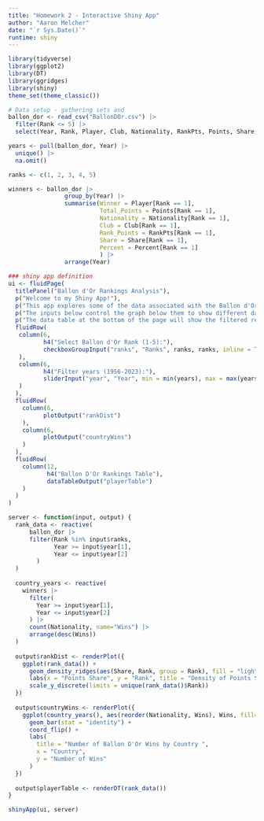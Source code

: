 ```yaml
---
title: "Homework 2 - Interactive Shiny App"
author: "Aaron Melcher"
date: "`r Sys.Date()`"
runtime: shiny
---
```

```r
library(tidyverse)
library(ggplot2)
library(DT)
library(ggridges)
library(shiny)
theme_set(theme_classic())

# Data setup - gathering sets and 
ballon_dor <- read_csv("BallonDOr.csv") |>
  filter(Rank <= 5) |>
  select(Year, Rank, Player, Club, Nationality, RankPts, Points, Share, Percent)

years <- pull(ballon_dor, Year) |>
  unique() |>
  na.omit()

ranks <- c(1, 2, 3, 4, 5)

winners <- ballon_dor |>
                group_by(Year) |>
                summarise(Winner = Player[Rank == 1],
                          Total_Points = Points[Rank == 1],
                          Nationality = Nationality[Rank == 1],
                          Club = Club[Rank == 1],
                          Rank_Points = RankPts[Rank == 1],
                          Share = Share[Rank == 1],
                          Percent = Percent[Rank == 1]
                          ) |>
                arrange(Year)

### shiny app definition
ui <- fluidPage(
  titlePanel("Ballon d'Or Rankings Analysis"),
  p("Welcome to my Shiny App!"),
  p("This app explores some of the data associated with the Ballon d'Or Award for the best men's soccer player in the world."),
  p("The inputs below control the graph below them to show different data from the overall votes and winners respectively."),
  p("The data table at the bottom of the page will show the filtered results with all associated data."),
  fluidRow(
   column(6,
          h4("Select Ballon d'Or Rank (1-5):"),
          checkboxGroupInput("ranks", "Ranks", ranks, ranks, inline = TRUE)
   ),
   column(6,
          h4("Filter years (1956-2023):"),
          sliderInput("year", "Year", min = min(years), max = max(years), c(1956, 2023), sep = "")
   )
  ),
  fluidRow(
    column(6,
          plotOutput("rankDist")
    ),
    column(6,
          plotOutput("countryWins")
    )
  ),
  fluidRow(
    column(12,
           h4("Ballon D'Or Rankings Table"),
           dataTableOutput("playerTable")
    )
  )
)

server <- function(input, output) {
  rank_data <- reactive(
      ballon_dor |>
      filter(Rank %in% input$ranks,
             Year >= input$year[1],
             Year <= input$year[2]
        )
  )
  
  country_years <- reactive(
    winners |>
      filter(
        Year >= input$year[1],
        Year <= input$year[2]
      ) |>
      count(Nationality, name="Wins") |>
      arrange(desc(Wins))
  )
  
  output$rankDist <- renderPlot({
    ggplot(rank_data()) +
      geom_density_ridges(aes(Share, Rank, group = Rank), fill = "lightblue") +
      labs(x = "Points Share", y = "Rank", title = "Density of Points Share Won by Rank") +
      scale_y_discrete(limits = unique(rank_data()$Rank))
  })
  
  output$countryWins <- renderPlot({
    ggplot(country_years(), aes(reorder(Nationality, Wins), Wins, fill=Wins)) +
      geom_bar(stat = "identity") +
      coord_flip() +
      labs(
        title = "Number of Ballon D'Or Wins by Country ",
        x = "Country",
        y = "Number of Wins"
      )
  })
  
  output$playerTable <- renderDT(rank_data())
}

shinyApp(ui, server)
```